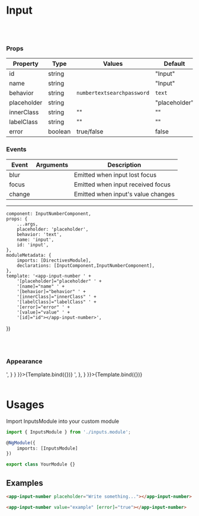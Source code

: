 
<Meta
    title="Atoms/Input Number"
    component={InputNumberComponent}/>

# Input
<br/>
<br/>

### Props
| Property | Type  | Values | Default  |
| ------ | --------- |------ | --------- |
| id    | string   |  | "Input" |
| name    | string   |  | "Input" |
| behavior      | string   | <code>number</code><code>text</code><code>search</code><code>password</code> | <code>text</code> |
| placeholder    | string   |  | "placeholder" |
| innerClass    | string   |     ""    |  ""  |
| labelClass    | string   |     ""    |  ""  |
| error      | boolean  | true/false       | false     |

### Events
| Event | Arguments  | Description |
| ------ | --------- |------ |
| blur    |     | Emitted when input lost focus |
| focus    |     | Emitted when input received focus |
| change    |     | Emitted when input's value changes |

------

    component: InputNumberComponent,
    props: {
        ...args,
        placeholder: 'placeholder',
        behavior: 'text',
        name: 'input',
        id: 'input',
    },
    moduleMetadata: {
        imports: [DirectivesModule],
        declarations: [InputComponent,InputNumberComponent],
    },
    template: '<app-input-number ' +
        '[placeholder]="placeholder" ' +
        '[name]="name" ' +
        '[behavior]="behavior" ' +
        '[innerClass]="innerClass" ' +
        '[labelClass]="labelClass" ' +
        '[error]="error" ' +
        '[value]="value" ' +
        '[id]="id"></app-input-number>',
})

<br/>
<br/>

### Appearance

<Canvas>
    <Story name='Default'
           args={{
               value: 12345
           }}
           parameters={{
               docs: {
                   source: {
                       code: '<app-input-number value="12345"></app-input-number>',
                   }
               }
           }}>{Template.bind({})}
    </Story>
    <Story name='Error'
           args={{
               value: 435242,
               error: true
           }}
           parameters={{
               docs: {
                   source: {
                       code: '<app-input-number value="435242" error="true"></app-input-number>',
                   },
               }
           }}>{Template.bind({})}
    </Story>
</Canvas>

<br/>
<br/>

# Usages

Import InputsModule into your custom module

```typescript
import { InputsModule } from './inputs.module';

@NgModule({
    imports: [InputsModule]
})

export class YourModule {}
```

## Examples

  ```html
<app-input-number placeholder="Write something..."></app-input-number>
```
 ```html
<app-input-number value="example" [error]="true"></app-input-number>
  ```
